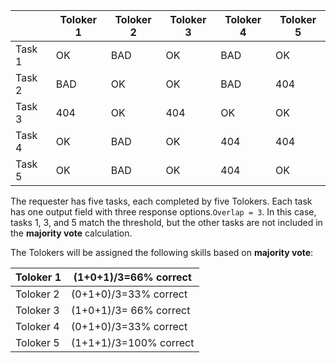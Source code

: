 <Cut title="Example">

|        | Toloker 1 | Toloker 2 | Toloker 3 | Toloker 4 | Toloker 5 |
|--------|-----------|-----------|-----------|-----------|-----------|
| Task 1 | OK        | BAD       | OK        | BAD       | OK        |
| Task 2 | BAD       | OK        | OK        | BAD       | 404       |
| Task 3 | 404       | OK        | 404       | OK        | OK        |
| Task 4 | OK        | BAD       | OK        | 404       | 404       |
| Task 5 | OK        | BAD       | OK        | 404       | OK        |

The requester has five tasks, each completed by five Tolokers. Each task has one output field with three response options.`Overlap = 3`. In this case, tasks 1, 3, and 5 match the threshold, but the other tasks are not included in the **majority vote** calculation.

The Tolokers will be assigned the following skills based on **majority vote**:

Toloker 1 | (1+0+1)/3=66% correct
----- | -----
Toloker 2 | (0+1+0)/3=33% correct
Toloker 3 | (1+0+1)/3= 66% correct
Toloker 4 | (0+1+0)/3=33% correct
Toloker 5 | (1+1+1)/3=100% correct

</Cut>